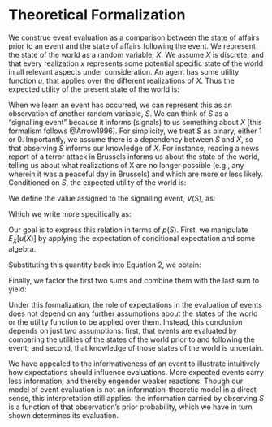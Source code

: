 # Theoretical Formalization

We construe event evaluation as a comparison between the state of affairs prior to an event and the state of affairs following the event. We represent the state of the world as a random variable, $X$. We assume $X$ is discrete, and that every realization $x$ represents some potential specific state of the world in all relevant aspects under consideration. An agent has some utility function $u$, that applies over the different realizations of $X$. Thus the expected utility of the present state of the world is:

\begin{equation*}
E_X[u(X)] = \sum_x u(x)p(x)
\end{equation*}

When we learn an event has occurred, we can represent this as an observation of another random variable, $S$. We can think of $S$ as a "signalling event" because it informs (signals) to us something about $X$ [this formalism follows @Arrow1996]. For simplicity, we treat $S$ as binary, either 1 or 0. Importantly, we assume there is a dependency between $S$ and $X$, so that observing $S$ informs our knowledge of $X$. For instance, reading a news report of a terror attack in Brussels informs us about the state of the world, telling us about what realizations of X are no longer possible (e.g., any wherein it was a peaceful day in Brussels) and which are more or less likely. Conditioned on $S$, the expected utility of the world is:

\begin{equation*}
E_{X|S}[u(X)] = \sum_x u(x)p(x|s)
\end{equation*}

We define the value assigned to the signalling event, $V(S)$, as:

\begin{equation}
V(S) = E_{X|S}[u(X)] - E_X[u(X)]
\end{equation}

Which we write more specifically as:

\begin{equation}
V(s=1) = \sum_x u(x)p(x|s=1) - \sum_x u(x)p(x)
\end{equation}

Our goal is to express this relation in terms of $p(S)$. First, we manipulate $E_X[u(X)]$ by applying the expectation of conditional expectation and some algebra.

\begin{align*}
\sum_x u(x)p(x) & = \sum_s u(x)p(x|s)p(s) \\
 &= \begin{aligned}[t]
    & \sum_x u(x)p(x|s=1)p(s=1) - \\
    & \quad \sum_x u(x)p(x|s=0)p(s=0) \end{aligned}\\
 &= \begin{aligned}[t]
    & p(s=1)\sum_x u(x)p(x|s=1) -\\
    & \quad p(s=0) \sum_x u(x)p(x|s=0) \end{aligned}\\
 &= \begin{aligned}[t]
    & p(s=1)\sum_x u(x)p(x|s=1) - \\
    & \quad (1-p(s=1)) \sum_x u(x)p(x|s=0) \end{aligned}\\
\end{align*}

Substituting this quantity back into Equation 2, we obtain:

\begin{align*}
V(s=1) = & \sum_x u(x)p(x|s=1) - \\ & p(s=1)\sum_x u(x)p(x|s=1) -\\ & (1-p(s=1)) \sum_x u(x)p(x|s=0)
\end{align*}

Finally, we factor the first two sums and combine them with the last sum to yield:

\begin{equation}
V(s=1)=(1-p(s=1))\sum_x u(x)p(x|s=1) - u(x)p(x|s=0)
\end{equation}

Under this formalization, the role of expectations in the evaluation of events does not depend on any further assumptions about the states of the world or the utility function to be applied over them. Instead, this conclusion depends on just two assumptions: first, that events are evaluated by comparing the utilities of the states of the world prior to and following the event; and second, that knowledge of those states of the world is uncertain.

We have appealed to the informativeness of an event to illustrate intuitively how expectations should influence evaluations. More expected events carry less information, and thereby engender weaker reactions. Though our model of event evaluation is not an information-theoretic model in a direct sense, this interpretation still applies: the information carried by observing $S$ is a function of that observation’s prior probability, which we have in turn shown determines its evaluation.

[^1]: It should be recognized that the result we obtain here bears a similarity to the “disappointment function” included in Mellers and colleagues’ [-@Mellers1997] Decision Affect Theory.